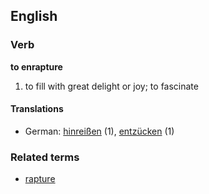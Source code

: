 ==English==
===Verb===
'''to enrapture'''
# to fill with great delight or joy; to fascinate
====Translations====
*German: [[hinreißen]] (1), [[entzücken]] (1)
===Related terms===
*[[rapture]]